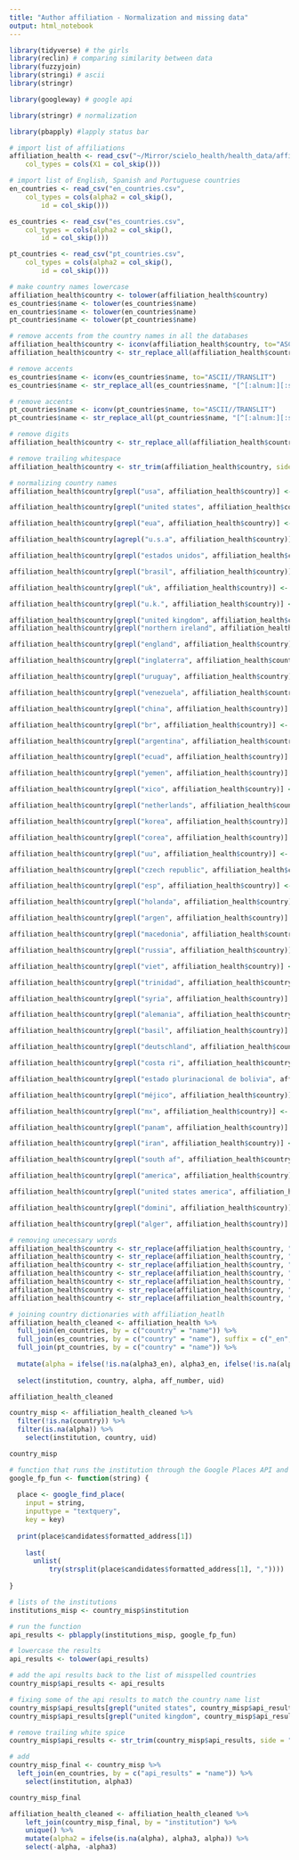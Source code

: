 ```yaml
---
title: "Author affiliation - Normalization and missing data"
output: html_notebook
---
```


```r

library(tidyverse) # the girls
library(reclin) # comparing similarity between data 
library(fuzzyjoin) 
library(stringi) # ascii
library(stringr)

library(googleway) # google api

library(stringr) # normalization 

library(pbapply) #lapply status bar 
```


```r

# import list of affiliations
affiliation_health <- read_csv("~/Mirror/scielo_health/health_data/affiliation_health.csv", 
    col_types = cols(X1 = col_skip()))

# import list of English, Spanish and Portuguese countries
en_countries <- read_csv("en_countries.csv", 
    col_types = cols(alpha2 = col_skip(), 
        id = col_skip()))

es_countries <- read_csv("es_countries.csv", 
    col_types = cols(alpha2 = col_skip(), 
        id = col_skip()))

pt_countries <- read_csv("pt_countries.csv", 
    col_types = cols(alpha2 = col_skip(), 
        id = col_skip()))
```


```r

# make country names lowercase 
affiliation_health$country <- tolower(affiliation_health$country)
es_countries$name <- tolower(es_countries$name)
en_countries$name <- tolower(en_countries$name)
pt_countries$name <- tolower(pt_countries$name)
```


```r

# remove accents from the country names in all the databases
affiliation_health$country <- iconv(affiliation_health$country, to="ASCII//TRANSLIT")
affiliation_health$country <- str_replace_all(affiliation_health$country, "[^[:alnum:][:space:]]", "") # remove punctuation 

# remove accents 
es_countries$name <- iconv(es_countries$name, to="ASCII//TRANSLIT")
es_countries$name <- str_replace_all(es_countries$name, "[^[:alnum:][:space:]]", "")

# remove accents
pt_countries$name <- iconv(pt_countries$name, to="ASCII//TRANSLIT")
pt_countries$name <- str_replace_all(pt_countries$name, "[^[:alnum:][:space:]]", "")

```


```r

# remove digits 
affiliation_health$country <- str_replace_all(affiliation_health$country, "[:digit:]", "")

# remove trailing whitespace
affiliation_health$country <- str_trim(affiliation_health$country, side = "both")
```


```r

# normalizing country names 
affiliation_health$country[grepl("usa", affiliation_health$country)] <- "united states of america"

affiliation_health$country[grepl("united states", affiliation_health$country)] <- "united states of america"

affiliation_health$country[grepl("eua", affiliation_health$country)] <- "united states of america"

affiliation_health$country[agrepl("u.s.a", affiliation_health$country)] <- "united states of america"

affiliation_health$country[grepl("estados unidos", affiliation_health$country)] <- "united states of america"

affiliation_health$country[grepl("brasil", affiliation_health$country)] <- "brazil"

affiliation_health$country[grepl("uk", affiliation_health$country)] <- "united kingdom of great britain and northern ireland"

affiliation_health$country[grepl("u.k.", affiliation_health$country)] <- "united kingdom of great britain and northern ireland"

affiliation_health$country[grepl("united kingdom", affiliation_health$country)] <- "united kingdom of great britain and northern ireland"
affiliation_health$country[grepl("northern ireland", affiliation_health$country)] <- "united kingdom of great britain and northern ireland"

affiliation_health$country[grepl("england", affiliation_health$country)] <- "united kingdom of great britain and northern ireland"

affiliation_health$country[grepl("inglaterra", affiliation_health$country)] <- "united kingdom of great britain and northern ireland"

affiliation_health$country[grepl("uruguay", affiliation_health$country)] <- "uruguay"

affiliation_health$country[grepl("venezuela", affiliation_health$country)] <- "venezuela"

affiliation_health$country[grepl("china", affiliation_health$country)] <- "china"

affiliation_health$country[grepl("br", affiliation_health$country)] <- "brazil"

affiliation_health$country[grepl("argentina", affiliation_health$country)] <- "argentina"

affiliation_health$country[grepl("ecuad", affiliation_health$country)] <- "ecuador"

affiliation_health$country[grepl("yemen", affiliation_health$country)] <- "yemen"

affiliation_health$country[grepl("xico", affiliation_health$country)] <- "mexico"

affiliation_health$country[grepl("netherlands", affiliation_health$country)] <- "netherlands"

affiliation_health$country[grepl("korea", affiliation_health$country)] <- "south korea"

affiliation_health$country[grepl("corea", affiliation_health$country)] <- "south korea"

affiliation_health$country[grepl("uu", affiliation_health$country)] <- "united states of america"

affiliation_health$country[grepl("czech republic", affiliation_health$country)] <- "czechia"

affiliation_health$country[grepl("esp", affiliation_health$country)] <- "spain"

affiliation_health$country[grepl("holanda", affiliation_health$country)] <- "netherlands"

affiliation_health$country[grepl("argen", affiliation_health$country)] <- "argentina"

affiliation_health$country[grepl("macedonia", affiliation_health$country)] <- "macedonia"

affiliation_health$country[grepl("russia", affiliation_health$country)] <- "russia"

affiliation_health$country[grepl("viet", affiliation_health$country)] <- "vietnam"

affiliation_health$country[grepl("trinidad", affiliation_health$country)] <- "trinidad and tobago"

affiliation_health$country[grepl("syria", affiliation_health$country)] <- "syria"

affiliation_health$country[grepl("alemania", affiliation_health$country)] <- "germany"

affiliation_health$country[grepl("basil", affiliation_health$country)] <- "brazil"

affiliation_health$country[grepl("deutschland", affiliation_health$country)] <- "germany"

affiliation_health$country[grepl("costa ri", affiliation_health$country)] <- "costa rica"

affiliation_health$country[grepl("estado plurinacional de bolivia", affiliation_health$country)] <- "bolivia"

affiliation_health$country[grepl("méjico", affiliation_health$country)] <- "mexico"

affiliation_health$country[grepl("mx", affiliation_health$country)] <- "mexico"

affiliation_health$country[grepl("panam", affiliation_health$country)] <- "panama"

affiliation_health$country[grepl("iran", affiliation_health$country)] <- "iran"

affiliation_health$country[grepl("south af", affiliation_health$country)] <- "south africa"

affiliation_health$country[grepl("america", affiliation_health$country)] <- "united states of america"

affiliation_health$country[grepl("united states america", affiliation_health$country)] <- "united states of america"

affiliation_health$country[grepl("domini", affiliation_health$country)] <- "dominican republic"

affiliation_health$country[grepl("alger", affiliation_health$country)] <- "algeria"

# removing unecessary words
affiliation_health$country <- str_replace(affiliation_health$country, "republica ", "")
affiliation_health$country <- str_replace(affiliation_health$country, "republic ", "")
affiliation_health$country <- str_replace(affiliation_health$country, "rep ", "")
affiliation_health$country <- str_replace(affiliation_health$country, "oriental del ", "")
affiliation_health$country <- str_replace(affiliation_health$country, "de ", "")
affiliation_health$country <- str_replace(affiliation_health$country, "del ", "")
affiliation_health$country <- str_replace(affiliation_health$country, "of ", "")

```


```r

# joining country dictionaries with affiliation_heatlh
affiliation_health_cleaned <- affiliation_health %>%
  full_join(en_countries, by = c("country" = "name")) %>%
  full_join(es_countries, by = c("country" = "name"), suffix = c("_en", "_es")) %>%
  full_join(pt_countries, by = c("country" = "name")) %>%
  
  mutate(alpha = ifelse(!is.na(alpha3_en), alpha3_en, ifelse(!is.na(alpha3_es), alpha3_es, alpha3))) %>%
  
  select(institution, country, alpha, aff_number, uid)

affiliation_health_cleaned

country_misp <- affiliation_health_cleaned %>%
  filter(!is.na(country)) %>%
  filter(is.na(alpha)) %>%
    select(institution, country, uid)

country_misp
```


```r

# function that runs the institution through the Google Places API and pulls the country from the first result
google_fp_fun <- function(string) {
  
  place <- google_find_place(
    input = string,
    inputtype = "textquery",
    key = key)
  
  print(place$candidates$formatted_address[1])
  
    last(
      unlist(
          try(strsplit(place$candidates$formatted_address[1], ","))))
    
}
```


```r
# lists of the institutions 
institutions_misp <- country_misp$institution

# run the function
api_results <- pblapply(institutions_misp, google_fp_fun)

# lowercase the results
api_results <- tolower(api_results)

# add the api results back to the list of misspelled countries
country_misp$api_results <- api_results

# fixing some of the api results to match the country name list
country_misp$api_results[grepl("united states", country_misp$api_results)] <- "united states of america"
country_misp$api_results[grepl("united kingdom", country_misp$api_results)] <- "united kingdom of great britain and northern ireland"

# remove trailing white spice 
country_misp$api_results <- str_trim(country_misp$api_results, side = "both")

# add 
country_misp_final <- country_misp %>%
  left_join(en_countries, by = c("api_results" = "name")) %>%
    select(institution, alpha3)

country_misp_final
```

```r

affiliation_health_cleaned <- affiliation_health_cleaned %>%
    left_join(country_misp_final, by = "institution") %>%
    unique() %>%
    mutate(alpha2 = ifelse(is.na(alpha), alpha3, alpha)) %>%
    select(-alpha, -alpha3)
```






















